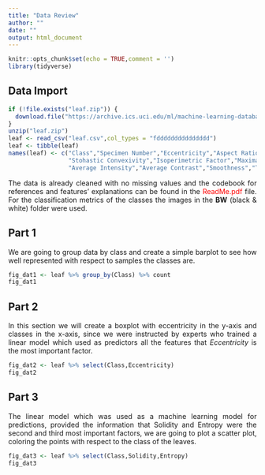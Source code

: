 ```yaml
---
title: "Data Review"
author: ""
date: ""
output: html_document
---
```


```r
knitr::opts_chunk$set(echo = TRUE,comment = '')
library(tidyverse)
```

<style>body{text-align: justify;}</style>

## Data Import

```r
if (!file.exists("leaf.zip")) {
  download.file("https://archive.ics.uci.edu/ml/machine-learning-databases/00288/leaf.zip","leaf.zip")
}
unzip("leaf.zip")
leaf <- read_csv("leaf.csv",col_types = "fddddddddddddddd")
leaf <- tibble(leaf)
names(leaf) <- c("Class","Specimen Number","Eccentricity","Aspect Ratio","Elongation","Solidity",
                 "Stohastic Convexivity","Isoperimetric Factor","Maximal Identation Depth","Lobedness",
                 "Average Intensity","Average Contrast","Smoothness","Third Moment","Uniformity","Entropy")
```

The data is already cleaned with no missing values and the codebook for references and features' explanations can 
be found in the <text style = "color:red">ReadMe.pdf</text> file. For the classification metrics of the classes the 
images in the __BW__ (black & white) folder were used.

## Part 1

We are going to group data by class and create a simple barplot to see how well represented with respect to samples 
the classes are.

```r
fig_dat1 <- leaf %>% group_by(Class) %>% count
fig_dat1
```

## Part 2

In this section we will create a boxplot with eccentricity in the y-axis and classes in the x-axis, since we were instructed 
by experts who trained a linear model which used as predictors all the features 
that _Eccentricity_ is the most important factor.

```r
fig_dat2 <- leaf %>% select(Class,Eccentricity) 
fig_dat2
```


## Part 3

The linear model which was used as a machine learning model for predictions, provided the information that Solidity and Entropy 
were the second and third most important factors, we are going to plot a scatter plot, coloring the points with respect to the 
class of the leaves.

```r
fig_dat3 <- leaf %>% select(Class,Solidity,Entropy) 
fig_dat3
```

